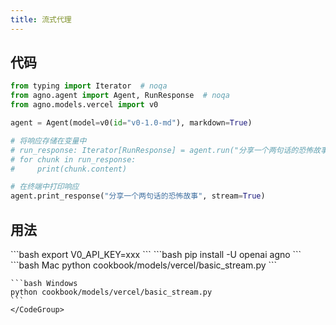 ```yaml
---
title: 流式代理
---
```


## 代码

```python cookbook/models/vercel/basic_stream.py
from typing import Iterator  # noqa
from agno.agent import Agent, RunResponse  # noqa
from agno.models.vercel import v0

agent = Agent(model=v0(id="v0-1.0-md"), markdown=True)

# 将响应存储在变量中
# run_response: Iterator[RunResponse] = agent.run("分享一个两句话的恐怖故事", stream=True)
# for chunk in run_response:
#     print(chunk.content)

# 在终端中打印响应
agent.print_response("分享一个两句话的恐怖故事", stream=True)
```

## 用法

<Steps>
  <Snippet file="create-venv-step.mdx" />

  <Step title="设置你的 API 密钥">
    ```bash
    export V0_API_KEY=xxx
    ```
  </Step>

  <Step title="安装库">
    ```bash
    pip install -U openai agno
    ```
  </Step>

  <Step title="运行代理">
    <CodeGroup>
    ```bash Mac
    python cookbook/models/vercel/basic_stream.py
    ```

    ```bash Windows
    python cookbook/models/vercel/basic_stream.py
    ```
    </CodeGroup>
  </Step>
</Steps>